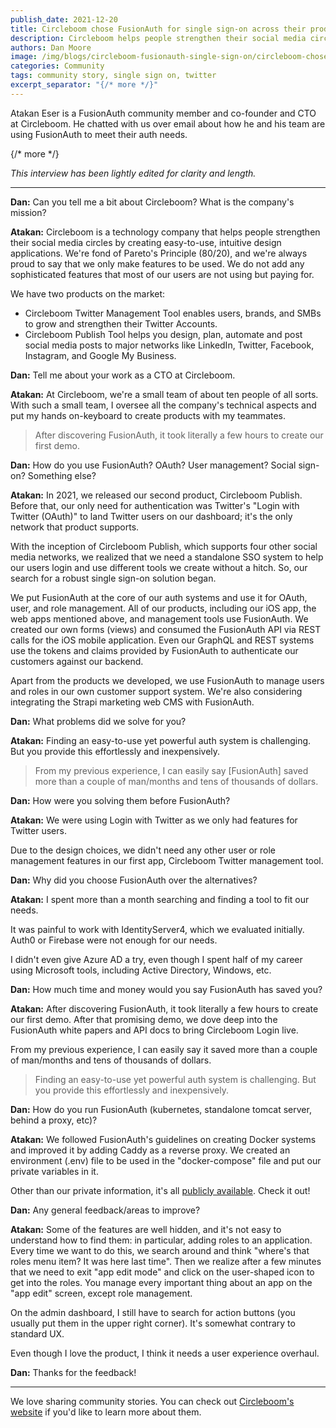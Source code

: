 ```yaml
---
publish_date: 2021-12-20 
title: Circleboom chose FusionAuth for single sign-on across their products
description: Circleboom helps people strengthen their social media circles by creating easy-to-use, intuitive design applications. They chose FusionAuth over several evaluated alternatives to offer a unified login experience to their customers.
authors: Dan Moore
image: /img/blogs/circleboom-fusionauth-single-sign-on/circleboom-chose-fusionauth-for-single-sign-on-across-their-products-header-image.png
categories: Community
tags: community story, single sign on, twitter
excerpt_separator: "{/* more */}"
---
```


Atakan Eser is a FusionAuth community member and co-founder and CTO at Circleboom. He chatted with us over email about how he and his team are using FusionAuth to meet their auth needs. 

{/* more */}

*This interview has been lightly edited for clarity and length.*

-------

**Dan:** Can you tell me a bit about Circleboom? What is the company's mission?

**Atakan:** Circleboom is a technology company that helps people strengthen their social media circles by creating easy-to-use, intuitive design applications. We're fond of Pareto's Principle (80/20), and we're always proud to say that we only make features to be used. We do not add any sophisticated features that most of our users are not using but paying for.

We have two products on the market: 

* Circleboom Twitter Management Tool enables users, brands, and SMBs to grow and strengthen their Twitter Accounts. 
* Circleboom Publish Tool helps you design, plan, automate and post social media posts to major networks like LinkedIn, Twitter, Facebook, Instagram, and Google My Business.

**Dan:** Tell me about your work as a CTO at Circleboom.

**Atakan:** At Circleboom, we're a small team of about ten people of all sorts. With such a small team, I oversee all the company's technical aspects and put my hands on-keyboard to create products with my teammates.

> After discovering FusionAuth, it took literally a few hours to create our first demo.

**Dan:** How do you use FusionAuth? OAuth? User management? Social sign-on? Something else?

**Atakan:** In 2021, we released our second product, Circleboom Publish. Before that, our only need for authentication was Twitter's "Login with Twitter (OAuth)" to land Twitter users on our dashboard; it's the only network that product supports. 

With the inception of Circleboom Publish, which supports four other social media networks, we realized that we need a standalone SSO system to help our users login and use different tools we create without a hitch. So, our search for a robust single sign-on solution began.

We put FusionAuth at the core of our auth systems and use it for OAuth, user, and role management. All of our products, including our iOS app, the web apps mentioned above, and management tools use FusionAuth. We created our own forms (views) and consumed the FusionAuth API via REST calls for the iOS mobile application. Even our GraphQL and REST systems use the tokens and claims provided by FusionAuth to authenticate our customers against our backend.

Apart from the products we developed, we use FusionAuth to manage users and roles in our own customer support system. We're also considering integrating the Strapi marketing web CMS with FusionAuth.

**Dan:** What problems did we solve for you?

**Atakan:** Finding an easy-to-use yet powerful auth system is challenging. But you provide this effortlessly and inexpensively.

> From my previous experience, I can easily say [FusionAuth] saved more than a couple of man/months and tens of thousands of dollars.

**Dan:** How were you solving them before FusionAuth?

**Atakan:** We were using Login with Twitter as we only had features for Twitter users. 

Due to the design choices, we didn't need any other user or role management features in our first app, Circleboom Twitter management tool.

**Dan:** Why did you choose FusionAuth over the alternatives?

**Atakan:** I spent more than a month searching and finding a tool to fit our needs. 

It was painful to work with IdentityServer4, which we evaluated initially. Auth0 or Firebase were not enough for our needs. 

I didn't even give Azure AD a try, even though I spent half of my career using Microsoft tools, including Active Directory, Windows, etc.

**Dan:** How much time and money would you say FusionAuth has saved you?

**Atakan:** After discovering FusionAuth, it took literally a few hours to create our first demo. After that promising demo, we dove deep into the FusionAuth white papers and API docs to bring Circleboom Login live. 

From my previous experience, I can easily say it saved more than a couple of man/months and tens of thousands of dollars.

> Finding an easy-to-use yet powerful auth system is challenging. But you provide this effortlessly and inexpensively.

**Dan:** How do you run FusionAuth (kubernetes, standalone tomcat server, behind a proxy, etc)?

**Atakan:** We followed FusionAuth's guidelines on creating Docker systems and improved it by adding Caddy as a reverse proxy. We created an environment (.env) file to be used in the "docker-compose" file and put our private variables in it. 

Other than our private information, it's all [publicly available](https://github.com/circleboom/docker-circleboom-fusionauth). Check it out!

**Dan:** Any general feedback/areas to improve?

**Atakan:** Some of the features are well hidden, and it's not easy to understand how to find them: in particular, adding roles to an application. Every time we want to do this, we search around and think "where's that roles menu item? It was here last time". Then we realize after a few minutes that we need to exit "app edit mode" and click on the user-shaped icon to get into the roles. You manage every important thing about an app on the "app edit" screen, except role management.

On the admin dashboard, I still have to search for action buttons (you usually put them in the upper right corner). It's somewhat contrary to standard UX.

Even though I love the product, I think it needs a user experience overhaul.

**Dan:** Thanks for the feedback!

-------

We love sharing community stories. You can check out [Circleboom's website](https://circleboom.com/) if you'd like to learn more about them.
